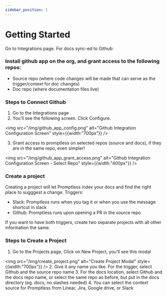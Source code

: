```yaml
---
sidebar_position: 1
---
```


# Getting Started

Go to Integrations page. For docs sync-ed to Github:

### Install github app on the org, and grant access to the following repos:
- Source repo (where code changes will be made that can serve as the trigger/context for doc changes)
- Doc repo (where documentation files live)

### Steps to Connect Github
1. Go to the Integrations page
2. You’ll see the following screen. Click Configure.

<img src="/img/github_app_config.png" alt="Github Integration Configuration Screen" style={{width:"700px"}} />

3. Grant access to promptless on selected repos (source and docs), if they are in the same repo, even simpler!

<img src="/img/github_app_grant_access.png" alt="Github Integration Configuration Screen - Select Repo" style={{width:"400px"}} />

### Create a project 
Creating a project will let Promptless index your docs and find the right place to sugggest a change.
Triggers:
- Slack: Promptless runs when you tag it or when you use the message shortcut in slack
- Github: Promptless runs upon opening a PR in the source repo

If you want to have both triggers, create two separate projects with all other information the same.

### Steps to Create a Project
1. Go to the Projects page, Click on New Project, you’ll see this modal

<img src="/img/create_project.png" alt="Create Project Modal" style={{width:"700px"}} />
2. Give it any name you like. For the trigger, select Github and the source repo name
3. For the docs location, select Github and the docs repo name, or select the same repo as before, but put in the docs directory (eg. docs, no slashes needed)
4. You can select the context source for Promptless from Linear, Jira, Google drive, or Slack
